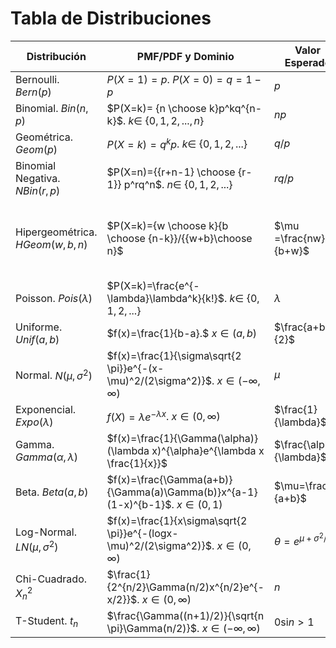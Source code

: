 # Tabla de Distribuciones {#dist}



| Distribución   |   PMF/PDF y Dominio    |   Valor Esperado  | Varianza  | FGM |
|----------------|------------------------|-------------------|-----------|-----|
| Bernoulli. $Bern(p)$ | $P(X=1)=p$. $P(X=0)=q=1-p$ | $p$ | $pq$ | $q+pe^t$  |  
| Binomial. $Bin(n,p)$ | $P(X=k)= {n \choose k}p^kq^{n-k}$. $k \in$ {$0,1,2,...,n$}| $np$| $npq$| $(q+pe^t)^n$ |
| Geométrica. $Geom(p)$ | $P(X=k)=q^kp$. $k \in$ {$0,1,2,...$} |$q/p$|$q/p^2$|$\frac{p}{1-qe^t}, qe^t <1$|   
| Binomial Negativa. $NBin(r,p)$|$P(X=n)={{r+n-1} \choose {r-1}} p^rq^n$. $n \in$ {$0,1,2,...$}|$rq/p$|$rq/p^2$|$(\frac{p}{1-qe^t})^r, qe^t <1$|   
| Hipergeométrica. $HGeom(w,b,n)$ |$P(X=k)={w \choose k}{b \choose {n-k}}/{{w+b}\choose n}$|$\mu =\frac{nw}{b+w}$|$(\frac{w+b-n}{w+b-1})n\frac{\mu}{n}(1-\frac{\mu}{n})$| - |   
| Poisson. $Pois(\lambda)$ |$P(X=k)=\frac{e^{-\lambda}\lambda^k}{k!}$. $k \in$ {$0,1,2,...$}|$\lambda$| $\lambda$|$e^{\lambda (e^t-1)}$ |   
| Uniforme. $Unif(a,b)$ |$f(x)=\frac{1}{b-a}.$ $x \in (a,b)$|$\frac{a+b}{2}$|$\frac{(b-a)^2}{12}$|$\frac{e^{tb}-e^{ta}}{t(b-a)}$|   
| Normal. $N(\mu, \sigma^2)$|$f(x)=\frac{1}{\sigma\sqrt{2 \pi}}e^{-(x-\mu)^2/(2\sigma^2)}$. $x\in (-\infty, \infty)$|$\mu$|$\sigma^2$|$e^{t\mu+\frac{\sigma^2t^2}{2}}$|   
| Exponencial. $Expo(\lambda)$|$f(X)=\lambda e^{-\lambda x}$. $x\in (0,\infty)$|$\frac{1}{\lambda}$|$\frac{1}{\lambda^2}$|$\frac{\lambda}{\lambda -t}, t<\lambda$|   
| Gamma. $Gamma(\alpha,\lambda)$|$f(x)=\frac{1}{\Gamma(\alpha)}(\lambda x)^{\alpha}e^{\lambda x \frac{1}{x}}$|$\frac{\alpha}{\lambda}$|$\frac{\alpha}{\lambda^2}$|$(\frac{\lambda}{\lambda -t}^{\alpha}),t<\lambda$|   
| Beta. $Beta(a,b)$|$f(x)=\frac{\Gamma(a+b)}{\Gamma(a)\Gamma(b)}x^{a-1}(1-x)^{b-1}$. $x \in (0,1)$|$\mu=\frac{a}{a+b}$|$\frac{\mu(1-\mu)}{(a+b+1)}$|-|   
| Log-Normal. $LN(\mu, \sigma^2)$|$f(x)=\frac{1}{x\sigma\sqrt{2 \pi}}e^{-(logx-\mu)^2/(2\sigma^2)}$. $x\in (0, \infty)$|$\theta=e^{\mu + \sigma^2/2}$|$\theta^2(e^{\sigma^2}-1)$|no existe| 
| Chi-Cuadrado. $X^2_n$|$\frac{1}{2^{n/2}\Gamma(n/2)x^{n/2}e^{-x/2}}$. $x\in (0,\infty)$|$n$|$2n$|$(1-2t)^{-n/2}, t<1/2$|   
| T-Student. $t_n$|$\frac{\Gamma((n+1)/2)}{\sqrt{n \pi}\Gamma(n/2)}$. $x\in(-\infty,\infty)$|$0$si$n>1$|$\frac{n}{n-2}$ si $n>2$|no existe|  

